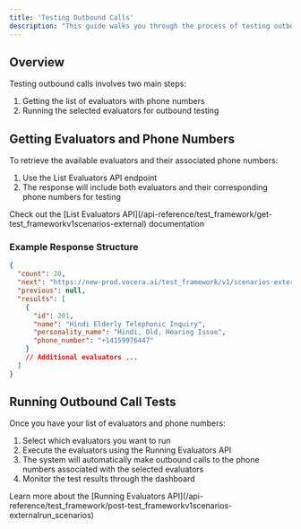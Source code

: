 ```yaml
---
title: 'Testing Outbound Calls'
description: "This guide walks you through the process of testing outbound calls using evaluators. You'll learn how to retrieve evaluators with phone numbers and execute outbound call tests."
---
```


## Overview

Testing outbound calls involves two main steps:

1. Getting the list of evaluators with phone numbers
2. Running the selected evaluators for outbound testing

## Getting Evaluators and Phone Numbers

To retrieve the available evaluators and their associated phone numbers:

1. Use the List Evaluators API endpoint 
2. The response will include both evaluators and their corresponding phone numbers for testing

<Card title="API Reference" icon="link">
Check out the [List Evaluators API](/api-reference/test_framework/get-test_frameworkv1scenarios-external) documentation
</Card>

### Example Response Structure

```json
{
  "count": 20,
  "next": "https://new-prod.vocera.ai/test_framework/v1/scenarios-external/?agent_id=4&page=2",
  "previous": null,
  "results": [
    {
      "id": 201,
      "name": "Hindi Elderly Telephonic Inquiry",
      "personality_name": "Hindi, Old, Hearing Issue",
      "phone_number": "+14159976447"
    }
    // Additional evaluators ...
  ]
}
```

## Running Outbound Call Tests

Once you have your list of evaluators and phone numbers:

1. Select which evaluators you want to run
2. Execute the evaluators using the Running Evaluators API
3. The system will automatically make outbound calls to the phone numbers associated with the selected evaluators
4. Monitor the test results through the dashboard

<Card title="API Reference" icon="link">
Learn more about the [Running Evaluators API](/api-reference/test_framework/post-test_frameworkv1scenarios-externalrun_scenarios)
</Card>

